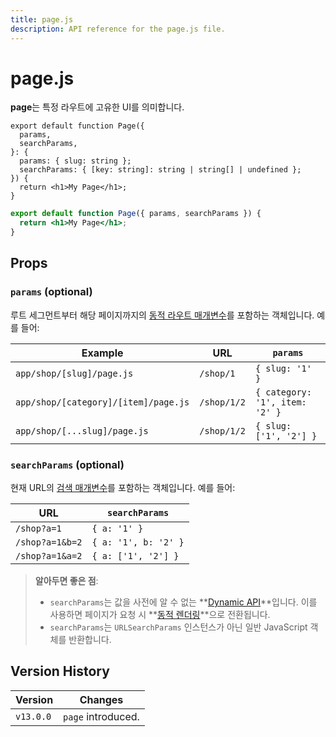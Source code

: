 ```yaml
---
title: page.js
description: API reference for the page.js file.
---
```


# page.js

**page**는 특정 라우트에 고유한 UI를 의미합니다.

```tsx filename="app/blog/[slug]/page.tsx" switcher
export default function Page({
  params,
  searchParams,
}: {
  params: { slug: string };
  searchParams: { [key: string]: string | string[] | undefined };
}) {
  return <h1>My Page</h1>;
}
```

```jsx filename="app/blog/[slug]/page.js" switcher
export default function Page({ params, searchParams }) {
  return <h1>My Page</h1>;
}
```

## Props

### `params` (optional)

루트 세그먼트부터 해당 페이지까지의 [동적 라우트 매개변수](/docs/app/building-your-application/routing/dynamic-routes)를 포함하는 객체입니다. 예를 들어:

| Example                              | URL         | `params`                       |
| ------------------------------------ | ----------- | ------------------------------ |
| `app/shop/[slug]/page.js`            | `/shop/1`   | `{ slug: '1' }`                |
| `app/shop/[category]/[item]/page.js` | `/shop/1/2` | `{ category: '1', item: '2' }` |
| `app/shop/[...slug]/page.js`         | `/shop/1/2` | `{ slug: ['1', '2'] }`         |

### `searchParams` (optional)

현재 URL의 [검색 매개변수](https://developer.mozilla.org/docs/Learn/Common_questions/What_is_a_URL#parameters)를 포함하는 객체입니다. 예를 들어:

| URL             | `searchParams`       |
| --------------- | -------------------- |
| `/shop?a=1`     | `{ a: '1' }`         |
| `/shop?a=1&b=2` | `{ a: '1', b: '2' }` |
| `/shop?a=1&a=2` | `{ a: ['1', '2'] }`  |

> **알아두면 좋은 점**:
>
> - `searchParams`는 값을 사전에 알 수 없는 **[Dynamic API](/docs/app/building-your-application/rendering/server-components#server-rendering-strategies#dynamic-functions)**입니다. 이를 사용하면 페이지가 요청 시 **[동적 렌더링](/docs/app/building-your-application/rendering/server-components#dynamic-rendering)**으로 전환됩니다.
> - `searchParams`는 `URLSearchParams` 인스턴스가 아닌 일반 JavaScript 객체를 반환합니다.

## Version History

| Version   | Changes            |
| --------- | ------------------ |
| `v13.0.0` | `page` introduced. |
